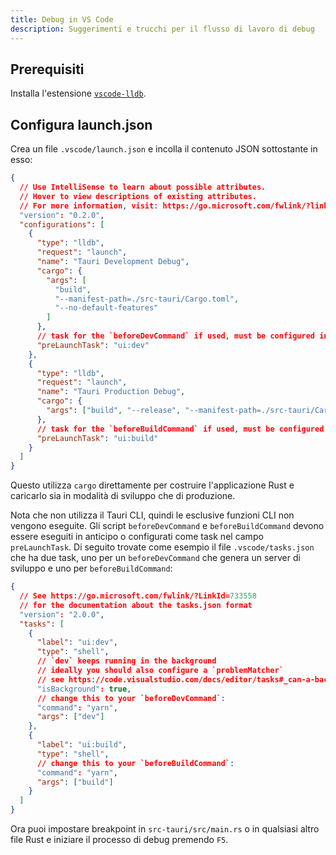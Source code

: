 ```yaml
---
title: Debug in VS Code
description: Suggerimenti e trucchi per il flusso di lavoro di debug
---
```


## Prerequisiti

Installa l'estensione [`vscode-lldb`][].

## Configura launch.json

Crea un file `.vscode/launch.json` e incolla il contenuto JSON sottostante in esso:

```json title=".vscode/launch.json"
{
  // Use IntelliSense to learn about possible attributes.
  // Hover to view descriptions of existing attributes.
  // For more information, visit: https://go.microsoft.com/fwlink/?linkid=830387
  "version": "0.2.0",
  "configurations": [
    {
      "type": "lldb",
      "request": "launch",
      "name": "Tauri Development Debug",
      "cargo": {
        "args": [
          "build",
          "--manifest-path=./src-tauri/Cargo.toml",
          "--no-default-features"
        ]
      },
      // task for the `beforeDevCommand` if used, must be configured in `.vscode/tasks.json`
      "preLaunchTask": "ui:dev"
    },
    {
      "type": "lldb",
      "request": "launch",
      "name": "Tauri Production Debug",
      "cargo": {
        "args": ["build", "--release", "--manifest-path=./src-tauri/Cargo.toml"]
      },
      // task for the `beforeBuildCommand` if used, must be configured in `.vscode/tasks.json`
      "preLaunchTask": "ui:build"
    }
  ]
}
```

Questo utilizza `cargo` direttamente per costruire l'applicazione Rust e caricarlo sia in modalità di sviluppo che di produzione.

Nota che non utilizza il Tauri CLI, quindi le esclusive funzioni CLI non vengono eseguite. Gli script `beforeDevCommand` e `beforeBuildCommand` devono essere eseguiti in anticipo o configurati come task nel campo `preLaunchTask`. Di seguito trovate come esempio il file `.vscode/tasks.json` che ha due task, uno per un `beforeDevCommand` che genera un server di sviluppo e uno per `beforeBuildCommand`:

```json title=".vscode/tasks.json"
{
  // See https://go.microsoft.com/fwlink/?LinkId=733558
  // for the documentation about the tasks.json format
  "version": "2.0.0",
  "tasks": [
    {
      "label": "ui:dev",
      "type": "shell",
      // `dev` keeps running in the background
      // ideally you should also configure a `problemMatcher`
      // see https://code.visualstudio.com/docs/editor/tasks#_can-a-background-task-be-used-as-a-prelaunchtask-in-launchjson
      "isBackground": true,
      // change this to your `beforeDevCommand`:
      "command": "yarn",
      "args": ["dev"]
    },
    {
      "label": "ui:build",
      "type": "shell",
      // change this to your `beforeBuildCommand`:
      "command": "yarn",
      "args": ["build"]
    }
  ]
}
```

Ora puoi impostare breakpoint in `src-tauri/src/main.rs` o in qualsiasi altro file Rust e iniziare il processo di debug premendo `F5`.

[`vscode-lldb`]: https://marketplace.visualstudio.com/items?itemName=vadimcn.vscode-lldb
[Core Process of your Tauri app]: https://tauri.app/v1/reference/architecture/process-model#the-core-process
